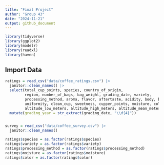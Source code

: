 ```yaml
---
title: "Final Project"
author: "Group 43"
date: "2024-11-21"
output: github_document
---
```


```r
library(tidyverse)
library(ggplot2)
library(modelr)
library(readxl)
library(haven)
```

## Import Data

```r
ratings = read_csv("data/coffee_ratings.csv") |> 
  janitor::clean_names() |> 
  select(total_cup_points, species, country_of_origin, 
         region, number_of_bags, bag_weight, grading_date, variety,
         processing_method, aroma, flavor, aftertaste, acidity, body, balance,
         uniformity, clean_cup, sweetness, cupper_points, moisture, color,
         altitude_low_meters, altitude_high_meters, altitude_mean_meters) |>
  mutate(grading_year = str_extract(grading_date, "\\d{4}"))


survey = read_csv("data/coffee_survey.csv") |> 
  janitor::clean_names()
```



```r
ratings$species = as.factor(ratings$species)
ratings$variety = as.factor(ratings$variety)
ratings$processing_method = as.factor(ratings$processing_method)
ratings$moisture = as.factor(ratings$moisture)
ratings$color = as.factor(ratings$color)
```









